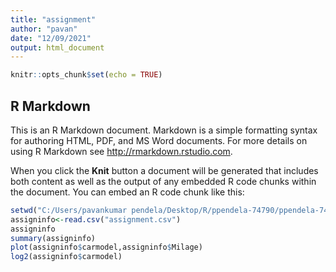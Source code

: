 ---
title: "assignment"
author: "pavan"
date: "12/09/2021"
output: html_document
---

```{r setup, include=FALSE}
knitr::opts_chunk$set(echo = TRUE)
```

## R Markdown

This is an R Markdown document. Markdown is a simple formatting syntax for authoring HTML, PDF, and MS Word documents. For more details on using R Markdown see <http://rmarkdown.rstudio.com>.

When you click the **Knit** button a document will be generated that includes both content as well as the output of any embedded R code chunks within the document. You can embed an R code chunk like this:
```{r}
setwd("C:/Users/pavankumar pendela/Desktop/R/ppendela-74790/ppendela-74790")
assigninfo<-read.csv("assignment.csv")
assigninfo
summary(assigninfo)
plot(assigninfo$carmodel,assigninfo$Milage)
log2(assigninfo$carmodel)

```

